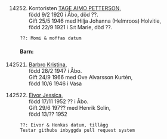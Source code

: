 \newpage

\hypertarget{14252}{}

\

14252. Kontoristen [TAGE AIMO PETTERSON](#1425),  
  född 9/2 1920 i Åbo, död ??.  
  Gift 25/5 1946 med Hilja Johanna (Helmroos) Holvitie,  
  född 22/9 1921 i S:t Marie, död ??.

    ??: Momi & moffas datum

#### Barn:

142521. [Barbro Kristina](#142521),  
  född 28/2 1947 i Åbo.  
  Gift 24/9 1966 med Ove Alvarsson Kurtén,  
  född 10/6 1946 i Vasa

142522. [Eivor Jessica](#142522),  
  född 17/11 1952 ?? i Åbo.  
  Gift 29/6 197?? med Henrik Solin,  
  född 13/?? 1952

    ??: Eivor & Henkas datum, tillägg
    Testar githubs inbyggda pull request system
